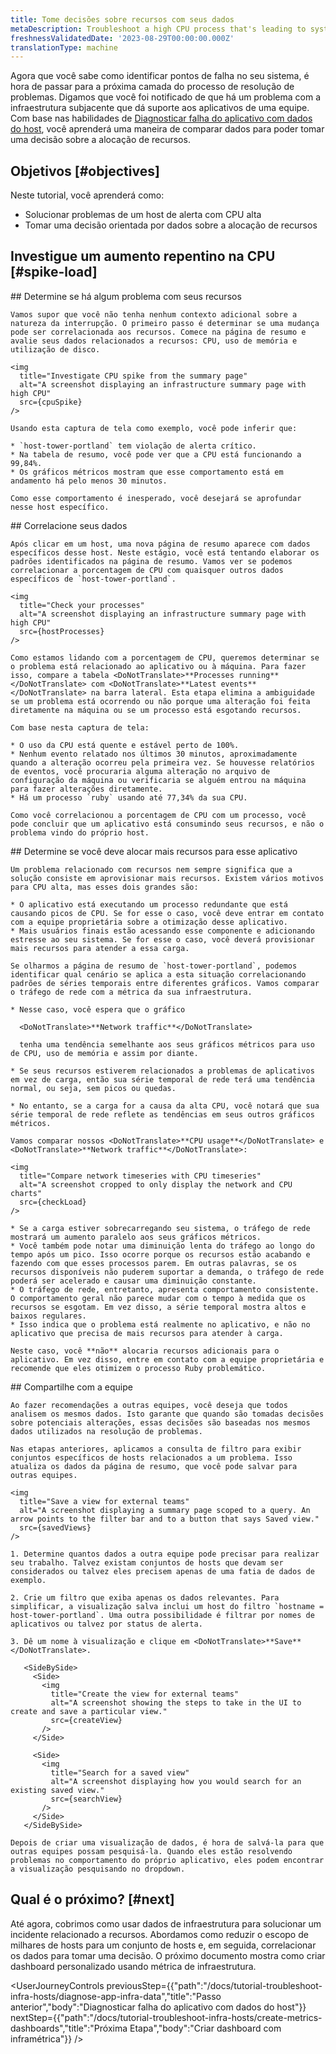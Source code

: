 ```yaml
---
title: Tome decisões sobre recursos com seus dados
metaDescription: Troubleshoot a high CPU process that's leading to system outages.
freshnessValidatedDate: '2023-08-29T00:00:00.000Z'
translationType: machine
---
```








Agora que você sabe como identificar pontos de falha no seu sistema, é hora de passar para a próxima camada do processo de resolução de problemas. Digamos que você foi notificado de que há um problema com a infraestrutura subjacente que dá suporte aos aplicativos de uma equipe. Com base nas habilidades de [Diagnosticar falha do aplicativo com dados do host](/docs/tutorial-diagnose-infra-bottlenecks/diagnose-app-infra-data), você aprenderá uma maneira de comparar dados para poder tomar uma decisão sobre a alocação de recursos.

## Objetivos [#objectives]

Neste tutorial, você aprenderá como:

* Solucionar problemas de um host de alerta com CPU alta
* Tomar uma decisão orientada por dados sobre a alocação de recursos

## Investigue um aumento repentino na CPU [#spike-load]

<Steps>
  <Step>
    ## Determine se há algum problema com seus recursos

    Vamos supor que você não tenha nenhum contexto adicional sobre a natureza da interrupção. O primeiro passo é determinar se uma mudança pode ser correlacionada aos recursos. Comece na página de resumo e avalie seus dados relacionados a recursos: CPU, uso de memória e utilização de disco.

    <img
      title="Investigate CPU spike from the summary page"
      alt="A screenshot displaying an infrastructure summary page with high CPU"
      src={cpuSpike}
    />

    Usando esta captura de tela como exemplo, você pode inferir que:

    * `host-tower-portland` tem violação de alerta crítico.
    * Na tabela de resumo, você pode ver que a CPU está funcionando a 99,84%.
    * Os gráficos métricos mostram que esse comportamento está em andamento há pelo menos 30 minutos.

    Como esse comportamento é inesperado, você desejará se aprofundar nesse host específico.
  </Step>

  <Step>
    ## Correlacione seus dados

    Após clicar em um host, uma nova página de resumo aparece com dados específicos desse host. Neste estágio, você está tentando elaborar os padrões identificados na página de resumo. Vamos ver se podemos correlacionar a porcentagem de CPU com quaisquer outros dados específicos de `host-tower-portland`.

    <img
      title="Check your processes"
      alt="A screenshot displaying an infrastructure summary page with high CPU"
      src={hostProcesses}
    />

    Como estamos lidando com a porcentagem de CPU, queremos determinar se o problema está relacionado ao aplicativo ou à máquina. Para fazer isso, compare a tabela <DoNotTranslate>**Processes running**</DoNotTranslate> com <DoNotTranslate>**Latest events**</DoNotTranslate> na barra lateral. Esta etapa elimina a ambiguidade se um problema está ocorrendo ou não porque uma alteração foi feita diretamente na máquina ou se um processo está esgotando recursos.

    Com base nesta captura de tela:

    * O uso da CPU está quente e estável perto de 100%.
    * Nenhum evento relatado nos últimos 30 minutos, aproximadamente quando a alteração ocorreu pela primeira vez. Se houvesse relatórios de eventos, você procuraria alguma alteração no arquivo de configuração da máquina ou verificaria se alguém entrou na máquina para fazer alterações diretamente.
    * Há um processo `ruby` usando até 77,34% da sua CPU.

    Como você correlacionou a porcentagem de CPU com um processo, você pode concluir que um aplicativo está consumindo seus recursos, e não o problema vindo do próprio host.
  </Step>

  <Step>
    ## Determine se você deve alocar mais recursos para esse aplicativo

    Um problema relacionado com recursos nem sempre significa que a solução consiste em aprovisionar mais recursos. Existem vários motivos para CPU alta, mas esses dois grandes são:

    * O aplicativo está executando um processo redundante que está causando picos de CPU. Se for esse o caso, você deve entrar em contato com a equipe proprietária sobre a otimização desse aplicativo.
    * Mais usuários finais estão acessando esse componente e adicionando estresse ao seu sistema. Se for esse o caso, você deverá provisionar mais recursos para atender a essa carga.

    Se olharmos a página de resumo de `host-tower-portland`, podemos identificar qual cenário se aplica a esta situação correlacionando padrões de séries temporais entre diferentes gráficos. Vamos comparar o tráfego de rede com a métrica da sua infraestrutura.

    * Nesse caso, você espera que o gráfico

      <DoNotTranslate>**Network traffic**</DoNotTranslate>

      tenha uma tendência semelhante aos seus gráficos métricos para uso de CPU, uso de memória e assim por diante.

    * Se seus recursos estiverem relacionados a problemas de aplicativos em vez de carga, então sua série temporal de rede terá uma tendência normal, ou seja, sem picos ou quedas.

    * No entanto, se a carga for a causa da alta CPU, você notará que sua série temporal de rede reflete as tendências em seus outros gráficos métricos.

    Vamos comparar nossos <DoNotTranslate>**CPU usage**</DoNotTranslate> e <DoNotTranslate>**Network traffic**</DoNotTranslate>:

    <img
      title="Compare network timeseries with CPU timeseries"
      alt="A screenshot cropped to only display the network and CPU charts"
      src={checkLoad}
    />

    * Se a carga estiver sobrecarregando seu sistema, o tráfego de rede mostrará um aumento paralelo aos seus gráficos métricos.
    * Você também pode notar uma diminuição lenta do tráfego ao longo do tempo após um pico. Isso ocorre porque os recursos estão acabando e fazendo com que esses processos parem. Em outras palavras, se os recursos disponíveis não puderem suportar a demanda, o tráfego de rede poderá ser acelerado e causar uma diminuição constante.
    * O tráfego de rede, entretanto, apresenta comportamento consistente. O comportamento geral não parece mudar com o tempo à medida que os recursos se esgotam. Em vez disso, a série temporal mostra altos e baixos regulares.
    * Isso indica que o problema está realmente no aplicativo, e não no aplicativo que precisa de mais recursos para atender à carga.

    Neste caso, você **não** alocaria recursos adicionais para o aplicativo. Em vez disso, entre em contato com a equipe proprietária e recomende que eles otimizem o processo Ruby problemático.
  </Step>

  <Step>
    ## Compartilhe com a equipe

    Ao fazer recomendações a outras equipes, você deseja que todos analisem os mesmos dados. Isto garante que quando são tomadas decisões sobre potenciais alterações, essas decisões são baseadas nos mesmos dados utilizados na resolução de problemas.

    Nas etapas anteriores, aplicamos a consulta de filtro para exibir conjuntos específicos de hosts relacionados a um problema. Isso atualiza os dados da página de resumo, que você pode salvar para outras equipes.

    <img
      title="Save a view for external teams"
      alt="A screenshot displaying a summary page scoped to a query. An arrow points to the filter bar and to a button that says Saved view."
      src={savedViews}
    />

    1. Determine quantos dados a outra equipe pode precisar para realizar seu trabalho. Talvez existam conjuntos de hosts que devam ser considerados ou talvez eles precisem apenas de uma fatia de dados de exemplo.

    2. Crie um filtro que exiba apenas os dados relevantes. Para simplificar, a visualização salva inclui um host do filtro `hostname = host-tower-portland`. Uma outra possibilidade é filtrar por nomes de aplicativos ou talvez por status de alerta.

    3. Dê um nome à visualização e clique em <DoNotTranslate>**Save**</DoNotTranslate>.

       <SideBySide>
         <Side>
           <img
             title="Create the view for external teams"
             alt="A screenshot showing the steps to take in the UI to create and save a particular view."
             src={createView}
           />
         </Side>

         <Side>
           <img
             title="Search for a saved view"
             alt="A screenshot displaying how you would search for an existing saved view."
             src={searchView}
           />
         </Side>
       </SideBySide>

    Depois de criar uma visualização de dados, é hora de salvá-la para que outras equipes possam pesquisá-la. Quando eles estão resolvendo problemas no comportamento do próprio aplicativo, eles podem encontrar a visualização pesquisando no dropdown.
  </Step>
</Steps>

## Qual é o próximo? [#next]

Até agora, cobrimos como usar dados de infraestrutura para solucionar um incidente relacionado a recursos. Abordamos como reduzir o escopo de milhares de hosts para um conjunto de hosts e, em seguida, correlacionar os dados para tomar uma decisão. O próximo documento mostra como criar dashboard personalizado usando métrica de infraestrutura.

<UserJourneyControls
  previousStep={{"path":"/docs/tutorial-troubleshoot-infra-hosts/diagnose-app-infra-data","title":"Passo anterior","body":"Diagnosticar falha do aplicativo com dados do host"}}
  nextStep={{"path":"/docs/tutorial-troubleshoot-infra-hosts/create-metrics-dashboards","title":"Próxima Etapa","body":"Criar dashboard com inframétrica"}}
/>